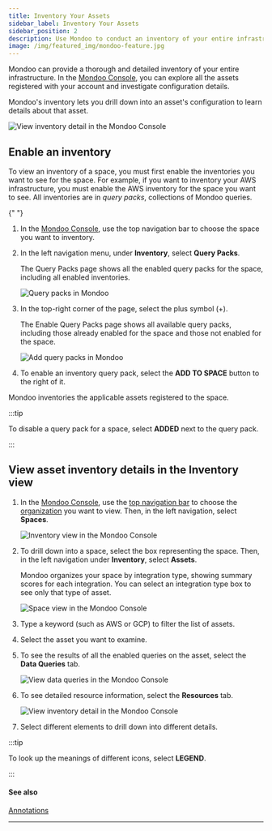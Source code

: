 ```yaml
---
title: Inventory Your Assets
sidebar_label: Inventory Your Assets
sidebar_position: 2
description: Use Mondoo to conduct an inventory of your entire infrastructure
image: /img/featured_img/mondoo-feature.jpg
---
```


Mondoo can provide a thorough and detailed inventory of your entire infrastructure. In the [Mondoo Console](https://console.mondoo.com), you can explore all the assets registered with your account and investigate configuration details.

Mondoo's inventory lets you drill down into an asset's configuration to learn details about that asset.

![View inventory detail in the Mondoo Console](/img/platform/intel/inventory-explore.png)

## Enable an inventory

To view an inventory of a space, you must first enable the inventories you want to see for the space. For example, if you want to inventory your AWS infrastructure, you must enable the AWS inventory for the space you want to see. All inventories are in _query packs_, collections of Mondoo queries.


<Partial />{" "}

1. In the [Mondoo Console](https://console.mondoo.com), use the top navigation bar to choose the space you want to inventory.

2. In the left navigation menu, under **Inventory**, select **Query Packs**.

   The Query Packs page shows all the enabled query packs for the space, including all enabled inventories.

   ![Query packs in Mondoo](/img/platform/intel/query-packs-enabled.png)

3. In the top-right corner of the page, select the plus symbol (+).

   The Enable Query Packs page shows all available query packs, including those already enabled for the space and those not enabled for the space.

   ![Add query packs in Mondoo](/img/platform/intel/query-packs-add.png)

4. To enable an inventory query pack, select the **ADD TO SPACE** button to the right of it.

Mondoo inventories the applicable assets registered to the space.

:::tip

To disable a query pack for a space, select **ADDED** next to the query pack.

:::

## View asset inventory details in the Inventory view

1. In the [Mondoo Console](https://console.mondoo.com), use the [top navigation bar](/platform/start/navigate) to choose the [organization](/platform/start/organize/overview/) you want to view. Then, in the left navigation, select **Spaces**.

   ![Inventory view in the Mondoo Console](/img/platform/security/dashboard.png)

2. To drill down into a space, select the box representing the space. Then, in the left navigation under **Inventory**, select **Assets**.

   Mondoo organizes your space by integration type, showing summary scores for each integration. You can select an integration type box to see only that type of asset.

   ![Space view in the Mondoo Console](/img/platform/security/monitor-space.png)

3. Type a keyword (such as AWS or GCP) to filter the list of assets.

4. Select the asset you want to examine.

5. To see the results of all the enabled queries on the asset, select the **Data Queries** tab.

   ![View data queries in the Mondoo Console](/img/platform/intel/data-queries.png)

6. To see detailed resource information, select the **Resources** tab.

   ![View inventory detail in the Mondoo Console](/img/platform/intel/inventory-explore.png)

7. Select different elements to drill down into different details.

:::tip

To look up the meanings of different icons, select **LEGEND**.

:::

#### See also

[Annotations](/platform/intel/annotations/)

---
